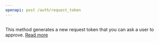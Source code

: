 ---
openapi: post /auth/request_token
---

##
This method generates a new request token that you can ask a user to approve. [Read more](/documentation-v4/user-auth)